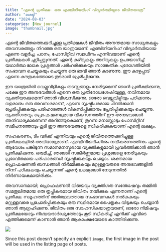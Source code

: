 ```yaml
---
title: “എന്റെ പ്രതീക്ഷ- ഒരു എഞ്ചിനീയറിംഗ് വിദ്യാർത്ഥിയുടെ ജീവിതയാത്ര”
author: "ലക്ഷ്മി"
date: "2024-08-03"
categories: [New journel]
image: "thumbnail.jpg"
---
```


എന്റെ ജീവിതത്തെക്കുറിച്ചുള്ള പ്രതീക്ഷകൾ
ജീവിതം അനന്തമായ സാധ്യതകളും അവസരങ്ങളും നിറഞ്ഞ ഒരു യാത്രയാണ്. എഞ്ചിനീയറിംഗ് വിദ്യാർത്ഥിയായ എന്നെ വളർച്ച, പഠനം, പോസിറ്റീവ് സ്വാധീനം എന്നിവയാണ് എന്റെ പ്രതീക്ഷകൾ ചുറ്റിപ്പറ്റുന്നത്. എന്റെ കഴിവുകളും അറിവുകളും ഉപയോഗിച്ച് യഥാർത്ഥ ലോക പ്രശ്നങ്ങൾ പരിഹരിക്കുകയും സാങ്കേതിക പുരോഗതിയിൽ സംഭാവന ചെയ്യുകയും ചെയ്യുന്ന ഒരു ഭാവി ഞാൻ കാണുന്നു. ഈ കാഴ്ചപ്പാട് എന്നെ കൗതുകത്തോടെ തുടരാൻ പ്രേരിപ്പിക്കുന്നു.

ഈ യാത്രയിൽ വെല്ലുവിളികളും തടസ്സങ്ങളും നേരിടുമെന്ന് ഞാൻ പ്രതീക്ഷിക്കുന്നു, പക്ഷേ ഈ അനുഭവങ്ങൾ എന്നെ ഒരു പ്രതിരോധശേഷിയുള്ള, നവീനമായ വ്യക്തിയാക്കുമെന്ന് ഞാൻ വിശ്വസിക്കുന്നു. ഓരോ വെല്ലുവിളിയും പഠിക്കാനും വളരാനും ഒരു അവസരമാണ്, എന്നെ സൃഷ്ടിപരമായ ചിന്തിക്കാൻ പ്രേരിപ്പിക്കുകയും പരിഹാരങ്ങൾ വികസിപ്പിക്കാനും പ്രേരിപ്പിക്കുകയും ചെയ്യുന്നു. വ്യക്തിഗതവും പ്രൊഫഷണലുമായ വികസനത്തിന് ഈ അനുഭവങ്ങൾ അനിവാര്യമാണെന്ന് അറിഞ്ഞുകൊണ്ട്, തുറന്ന മനസ്സോടും പോസിറ്റീവ് സമീപനത്തോടും കൂടി ഈ അനുഭവങ്ങളെ സ്വീകരിക്കുകയാണ് എന്റെ ലക്ഷ്യം.

സഹകരണം, ടീം വർക്ക് എന്നിവയും എന്റെ ജീവിതത്തെക്കുറിച്ചുള്ള പ്രതീക്ഷകളിൽ അവിഭാജ്യമാണ്. എഞ്ചിനീയറിംഗിനും നവീകരണത്തിനും എന്റെ ആവേശം പങ്കിടുന്ന സമാനമനസ്കരായ വ്യക്തികളുമായി പ്രവർത്തിക്കാൻ ഞാൻ പ്രതീക്ഷിക്കുന്നു. ഒരുമിച്ച്, ഞങ്ങൾ സങ്കീർണ്ണമായ പ്രശ്നങ്ങളെ നേരിടുകയും പ്രഭാവിതമായ പരിഹാരങ്ങൾ സൃഷ്ടിക്കുകയും ചെയ്യാം. ശക്തമായ പ്രൊഫഷണൽ ബന്ധങ്ങൾ നിർമ്മിക്കുകയും മറ്റുള്ളവരുടെ അനുഭവങ്ങളിൽ നിന്ന് പഠിക്കുകയും ചെയ്യുന്നത് എന്റെ ലക്ഷ്യങ്ങൾ നേടുന്നതിൽ നിർണായകമായിരിക്കും.

അവസാനമായി, പ്രൊഫഷണൽ വിജയവും വ്യക്തിഗത സന്തോഷവും തമ്മിൽ സമതുലിതമായ ഒരു തൃപ്തികരമായ ജീവിതം നയിക്കുക എന്നതാണ് എന്റെ പ്രതീക്ഷ. സമൂഹത്തിന് അർത്ഥവത്തായ സംഭാവനകൾ നൽകുകയും മറ്റുള്ളവരെ പ്രചോദിപ്പിക്കുകയും ഒരു സ്ഥിരമായ പൈതൃകം വിടുകയും ചെയ്യാൻ ഞാൻ ആഗ്രഹിക്കുന്നു. ജീവിതം ഒരു സാഹസികയാത്രയാണ്, ഓരോ നിമിഷവും പ്രതീക്ഷയോടും നിശ്ചയദാർഢ്യത്തോടും കൂടി സ്വീകരിച്ച് എനിക്ക് എവിടെ എത്തിക്കുമെന്ന് കാണാൻ ഞാൻ ആകാംക്ഷയോടെ കാത്തിരിക്കുന്നു.

![](thumbnail.jpg)

Since this post doesn't specify an explicit `image`, the first image in the post will be used in the listing page of posts.
